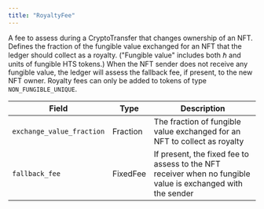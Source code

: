 ---
title: "RoyaltyFee"
---


A fee to assess during a CryptoTransfer that changes ownership of an NFT. Defines the fraction of the fungible value exchanged for an NFT that the ledger should collect as a royalty. ("Fungible value" includes both ℏ and units of fungible HTS tokens.) When the NFT sender does not receive any fungible value, the ledger will assess the fallback fee, if present, to the new NFT owner. Royalty fees can only be added to tokens of type `NON_FUNGIBLE_UNIQUE`.

| Field                     | Type     | Description                                                                                                 |
| ------------------------- | -------- | ----------------------------------------------------------------------------------------------------------- |
| `exchange_value_fraction` | Fraction | The fraction of fungible value exchanged for an NFT to collect as royalty                                   |
| `fallback_fee`            | FixedFee | If present, the fixed fee to assess to the NFT receiver when no fungible value is exchanged with the sender |

